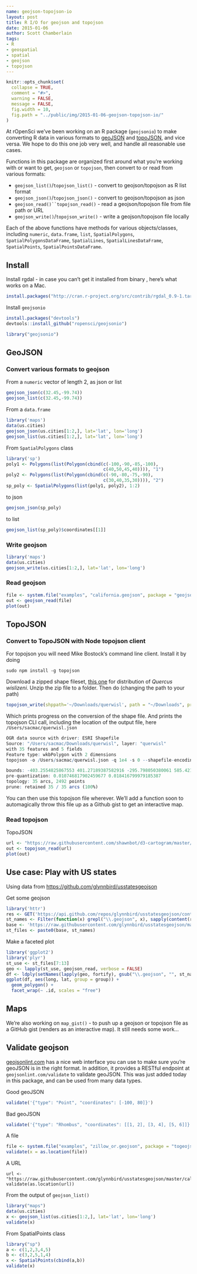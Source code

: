 ```yaml
---
name: geojson-topojson-io
layout: post
title: R I/O for geojson and topojson
date: 2015-01-06
author: Scott Chamberlain
tags:
- R
- geospatial
- spatial
- geojson
- topojson
---
```


```r
knitr::opts_chunk$set(
  collapse = TRUE,
  comment = "#>",
  warning = FALSE,
  message = FALSE,
  fig.width = 10,
  fig.path = "../public/img/2015-01-06-geojson-topojson-io/"
)
```

At rOpenSci we've been working on an R package (`geojsonio`) to make converting R data in various formats to [geoJSON](http://geojson.org/geojson-spec.html) and [topoJSON](https://github.com/topojson/topojson-specification/blob/master/README.md), and vice versa. We hope to do this one job very well, and handle all reasonable use cases.

Functions in this package are organized first around what you're working with or want to get, `geojson` or `topojson`, then convert to or read from various formats:

* `geojson_list()`/`topojson_list()` - convert to geojson/topojson as R list format
* `geojson_json()`/`topojson_json()` - convert to geojson/topojson as json
* `geojson_read()``topojson_read()` - read a geojson/topojson file from file path or URL
* `geojson_write()`/`topojson_write()` - write a geojson/topojson file locally

Each of the above functions have methods for various objects/classes, including `numeric`, `data.frame`, `list`, `SpatialPolygons`, `SpatialPolygonsDataFrame`, `SpatialLines`, `SpatialLinesDataFrame`, `SpatialPoints`, `SpatialPointsDataFrame`.

## Install

Install rgdal - in case you can't get it installed from binary , here's what works on a Mac.

```r
install.packages("http://cran.r-project.org/src/contrib/rgdal_0.9-1.tar.gz", repos = NULL, type="source", configure.args = "--with-gdal-config=/Library/Frameworks/GDAL.framework/Versions/1.10/unix/bin/gdal-config --with-proj-include=/Library/Frameworks/PROJ.framework/unix/include --with-proj-lib=/Library/Frameworks/PROJ.framework/unix/lib")
```

Install `geojsonio`

```r
install.packages("devtools")
devtools::install_github("ropensci/geojsonio")
```

```r
library("geojsonio")
```


## GeoJSON

### Convert various formats to geojson

From a `numeric` vector of length 2, as json or list

```r
geojson_json(c(32.45,-99.74))
geojson_list(c(32.45,-99.74))
```

From a `data.frame`

```r
library('maps')
data(us.cities)
geojson_json(us.cities[1:2,], lat='lat', lon='long')
geojson_list(us.cities[1:2,], lat='lat', lon='long')
```

From `SpatialPolygons` class

```r
library('sp')
poly1 <- Polygons(list(Polygon(cbind(c(-100,-90,-85,-100),
                                     c(40,50,45,40)))), "1")
poly2 <- Polygons(list(Polygon(cbind(c(-90,-80,-75,-90),
                                     c(30,40,35,30)))), "2")
sp_poly <- SpatialPolygons(list(poly1, poly2), 1:2)
```

to json

```r
geojson_json(sp_poly)
```

to list

```r
geojson_list(sp_poly)$coordinates[[1]]
```

### Write geojson

```r
library('maps')
data(us.cities)
geojson_write(us.cities[1:2,], lat='lat', lon='long')
```

### Read geojson

```r
file <- system.file("examples", "california.geojson", package = "geojsonio")
out <- geojson_read(file)
plot(out)
```

## TopoJSON

### Convert to TopoJSON with Node topojson client

For topojson you will need Mike Bostock's command line client. Install it by doing

```
sudo npm install -g topojson
```

Download a zipped shape fileset, [this one](http://esp.cr.usgs.gov/data/little/querwisl.zip) for distribution of _Quercus wislizeni_. Unzip the zip file to a folder. Then do (changing the path to your path)

```r
topojson_write(shppath='~/Downloads/querwisl', path = "~/Downloads", projection='albers', projargs=list(rotate='[60, -35, 0]'))
```

Which prints progress on the conversion of the shape file. And prints the topojson CLI call, including the location of the output file, here `/Users/sacmac/querwisl.json`

```r
OGR data source with driver: ESRI Shapefile
Source: "/Users/sacmac/Downloads/querwisl", layer: "querwisl"
with 35 features and 5 fields
Feature type: wkbPolygon with 2 dimensions
topojson -o /Users/sacmac/querwisl.json -q 1e4 -s 0 --shapefile-encoding utf8 --projection 'd3.geo.albers().rotate([60, -35, 0])' -- /var/folders/gs/4khph0xs0436gmd2gdnwsg080000gn/T//Rtmp49APW7/querwisl.shp

bounds: -403.2554825867553 401.27189387582916 -295.798050380061 585.4214768677039 (cartesian)
pre-quantization: 0.010746817902459677 0.018416799979185387
topology: 35 arcs, 2492 points
prune: retained 35 / 35 arcs (100%)
```

You can then use this topojson file wherever. We'll add a function soon to automagically throw this file up as a Github gist to get an interactive map.

### Read topojson

TopoJSON

```r
url <- "https://raw.githubusercontent.com/shawnbot/d3-cartogram/master/data/us-states.topojson"
out <- topojson_read(url)
plot(out)
```

## Use case: Play with US states

Using data from [https://github.com/glynnbird/usstatesgeojson](https://github.com/glynnbird/usstatesgeojson)

Get some geojson

```r
library('httr')
res <- GET('https://api.github.com/repos/glynnbird/usstatesgeojson/contents')
st_names <- Filter(function(x) grepl("\\.geojson", x), sapply(content(res), "[[", "name"))
base <- 'https://raw.githubusercontent.com/glynnbird/usstatesgeojson/master/'
st_files <- paste0(base, st_names)
```

Make a faceted plot

```r
library('ggplot2')
library('plyr')
st_use <- st_files[7:13]
geo <- lapply(st_use, geojson_read, verbose = FALSE)
df <- ldply(setNames(lapply(geo, fortify), gsub("\\.geojson", "", st_names[7:13])))
ggplot(df, aes(long, lat, group = group)) +
  geom_polygon() +
  facet_wrap(~ .id, scales = "free")
```

## Maps

We're also working on `map_gist()` - to push up a geojson or topojson file as a GitHub gist (renders as an interactive map). It still needs some work...

## Validate geojson

[geojsonlint.com](http://geojsonlint.com/) has a nice web interface you can use to make sure you're geoJSON is in the right format. In addition, it provides a RESTful endpoint at `geojsonlint.com/validate` to validate geoJSON. 
This was just added today in this package, and can be used from many data types. 

Good geoJSON

```r
validate('{"type": "Point", "coordinates": [-100, 80]}')
```

Bad geoJSON

```r
validate('{"type": "Rhombus", "coordinates": [[1, 2], [3, 4], [5, 6]]}')
```

A file

```r
file <- system.file("examples", "zillow_or.geojson", package = "togeojson")
validate(x = as.location(file))
```

A URL

```re
url <- "https://raw.githubusercontent.com/glynnbird/usstatesgeojson/master/california.geojson"
validate(as.location(url))
```

From the output of `geojson_list()`

```r
library("maps")
data(us.cities)
x <- geojson_list(us.cities[1:2,], lat='lat', lon='long')
validate(x)
```

From SpatialPoints class

```r
library("sp")
a <- c(1,2,3,4,5)
b <- c(3,2,5,1,4)
x <- SpatialPoints(cbind(a,b))
validate(x)
```

